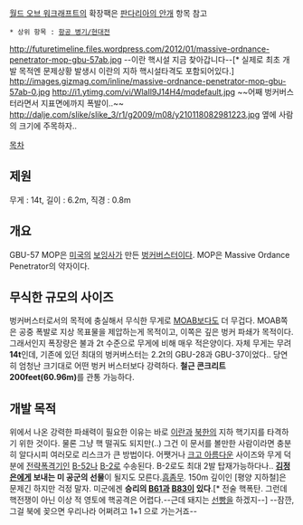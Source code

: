 [[월드 오브 워크래프트]]의 확장팩은 [[판다리아의 안개]] 항목 참고

 * 상위 항목 : [[항공 병기/현대전]]

http://futuretimeline.files.wordpress.com/2012/01/massive-ordnance-penetrator-mop-gbu-57ab.jpg
--이란 핵시설 지금 찾아갑니다--[* 실제로 최초 개발 목적엔 문제상황 발생시 이란의 지하 핵시설타격도 포함되어있다.]
http://images.gizmag.com/inline/massive-ordnance-penetrator-mop-gbu-57ab-0.jpg
http://i1.ytimg.com/vi/WlaIl9J14H4/mqdefault.jpg
~~어째 벙커버스터라면서 지표면에까지 폭발이..~~
http://dalje.com/slike/slike_3/r1/g2009/m08/y210118082981223.jpg
옆에 사람의 크기에 주목하자..

[[목차]]

== 제원 ==
무게 : 14t, 길이 : 6.2m, 직경 : 0.8m
== 개요 ==
GBU-57 MOP은 [[미국]]의 [[보잉]]사가 만든 [[벙커버스터]]이다. MOP은 Massive Ordance Penetrator의 약자이다.
== 무식한 규모의 사이즈 ==
벙커버스터로서의 목적에 충실해서 무식한 무게로 [[MOAB]]보다도 더 무겁다. MOAB쪽은 공중 폭발로 지상 목표물을 제압하는게 목적이고, 이쪽은 깊은 벙커 파쇄가 목적이다. 그래서인지 폭장량은 불과 2t 수준으로 무게에 비해 매우 적은양이다. 자체 무게는 무려 '''14t'''인데, 기존에 있던 최대의 벙커버스터는 2.2t의 GBU-28과 GBU-37이었다.. 당연히 엄청난 크기대로 어떤 벙커 버스터보다 강력하다. '''철근 콘크리트 200feet(60.96m)'''를 관통 가능하다.
== 개발 목적 ==
위에서 나온 강력한 파쇄력이 필요한 이유는 바로 [[이란]]과 [[북한]]의 지하 핵기지를 타격하기 위한 것이다. 물론 그냥 핵 떨궈도 되지만(..) 그건 이 문서를 볼만한 사람이라면 충분히 알다시피 여러모로 리스크가 큰 방법이다. 어쨋거나 [[크고 아름다운]] 사이즈와 무게 덕분에 [[전략폭격기]]인 [[B-52]]나 [[B-2]]로 수송된다. B-2로도 최대 2발 탑재가능하다나.. '''[[김정은]]에게 보내는 미 공군의 선물'''이 될지도 모른다.[[흠좀무]]. 150m 깊이인 [평양 지하철]은 문제긴 하지만 걱정 말자. 미군에겐 '''승리의 [[B61]]과 [[B83]]이 있다'''.[* 전술 핵폭탄. 그런데 핵전쟁이 아닌 이상 적 영토에 핵공격은 어렵다.--근데 돼지는 [[은하 로켓|선빵]]을 하겠지--] --잠깐, 그걸 북에 꽂으면 우리나라 어쩌려고 1+1 으로 가는거죠--
